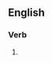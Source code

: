 ==English==

===Verb===
{{head|en|present participle}}

# {{present participle of|coventrate|lang=en|nocat=1}}
